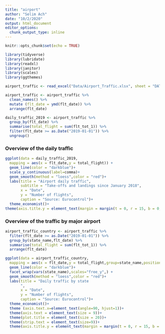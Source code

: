 ```yaml
---
title: "airport"
author: "Selim Ach"
date: "10/2/2020"
output: html_document
editor_options: 
  chunk_output_type: inline
---
```


```r
knitr::opts_chunk$set(echo = TRUE)

library(tidyverse)
library(lubridate)
library(readxl)
library(janitor)
library(scales)
library(ggthemes)

airport_traffic <- read_excel("Data/Airport_Traffic.xlsx", sheet = "DATA")

airport_traffic <- airport_traffic %>%
  clean_names() %>% 
  mutate (flt_date = ymd(flt_date)) %>% 
  arrange(flt_date)

daily_traffic_2019 <- airport_traffic %>%
  group_by(flt_date) %>%
  summarise(total_flight = sum(flt_tot_1)) %>% 
  filter(flt_date >= as.Date("2019-01-01")) %>% 
  ungroup()
```

### Overview of the daily traffic
```r

ggplot(data = daily_traffic_2019,
  mapping = aes(x = flt_date,y = total_flight)) +
  geom_line(color = "darkblue")+
  scale_y_continuous(label=comma)+
  geom_smooth(method = "loess",color = "red")+
  labs(title = "Airport daily traffic",
       subtitle = "Take-offs and landings since January 2018",
       x = "Date",
       y = "Number of flights",
       caption = "Source: Eurocontrol")+
  theme_economist()+
theme(axis.title.y = element_text(margin = margin(t = 0, r = 15, b = 0, l = 0)))

```
### Overview of the traffic by major airport

```r

airport_traffic_country <- airport_traffic %>% 
  filter(flt_date >= as.Date("2019-01-01")) %>% 
  group_by(state_name,flt_date) %>% 
  summarise(total_flight = sum(flt_tot_1)) %>% 
  arrange(flt_date)

ggplot(data = airport_traffic_country,
  mapping = aes(x = flt_date,y = total_flight,group=state_name,position="dodge")) +
  geom_line(color = "darkblue")+
  facet_wrap(vars(state_name),scales="free_y",) +
  geom_smooth(method = "loess",color = "red")+
  labs(title = "Daily traffic by state
       ",
       x = "Date",
       y = "Number of flights",
       caption = "Source: Eurocontrol")+
  theme_economist()+
  theme (axis.text.x=element_text(angle=90, hjust=1))+
  theme(axis.text = element_text(size = 9))+   
  theme(plot.title = element_text(size = 20))+
  theme(strip.text = element_text(size=9))+
  theme(axis.title.y = element_text(margin = margin(t = 0, r = 15, b = 0, l = 0)))

```






